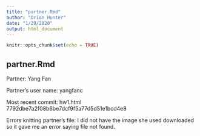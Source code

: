 ---
title: "partner.Rmd"
author: "Orion Hunter"
date: "1/29/2020"
output: html_document
---

```{r setup, include=FALSE}
knitr::opts_chunk$set(echo = TRUE)
```

## partner.Rmd
Partner: Yang Fan 

Partner's user name: yangfanc

Most recent commit: hw1.html 7792dbe7a2f08b6be7dcf9f5a77d5d51e1bcd4e8

Errors knitting partner's file: I did not have the image she used downloaded so it gave me an error saying file not found.

